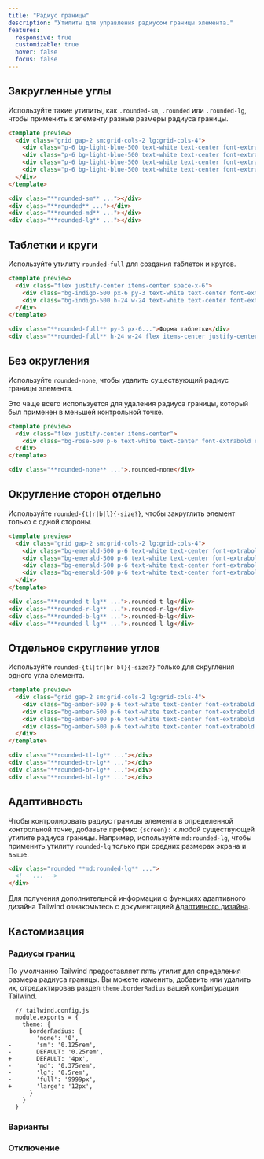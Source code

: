```yaml
---
title: "Радиус границы"
description: "Утилиты для управления радиусом границы элемента."
features:
  responsive: true
  customizable: true
  hover: false
  focus: false
---
```




## Закругленные углы

Используйте такие утилиты, как `.rounded-sm`, `.rounded` или `.rounded-lg`, чтобы применить к элементу разные размеры радиуса границы.

```html lightBlue
<template preview>
  <div class="grid gap-2 sm:grid-cols-2 lg:grid-cols-4">
    <div class="p-6 bg-light-blue-500 text-white text-center font-extrabold flex items-center justify-center rounded-sm">.rounded-sm</div>
    <div class="p-6 bg-light-blue-500 text-white text-center font-extrabold flex items-center justify-center rounded">.rounded</div>
    <div class="p-6 bg-light-blue-500 text-white text-center font-extrabold flex items-center justify-center rounded-md">.rounded-md</div>
    <div class="p-6 bg-light-blue-500 text-white text-center font-extrabold flex items-center justify-center rounded-lg">.rounded-lg</div>
  </div>
</template>

<div class="**rounded-sm** ..."></div>
<div class="**rounded** ..."></div>
<div class="**rounded-md** ..."></div>
<div class="**rounded-lg** ..."></div>
```

## Таблетки и круги

Используйте утилиту `rounded-full` для создания таблеток и кругов.

```html indigo
<template preview>
  <div class="flex justify-center items-center space-x-6">
    <div class="bg-indigo-500 px-6 py-3 text-white text-center font-extrabold rounded-full">Форма таблетки</div>
    <div class="bg-indigo-500 h-24 w-24 text-white text-center font-extrabold flex items-center justify-center rounded-full">Круг</div>
  </div>
</template>

<div class="**rounded-full** py-3 px-6...">Форма таблетки</div>
<div class="**rounded-full** h-24 w-24 flex items-center justify-center...">Круг</div>
```

## Без округления

Используйте `rounded-none`, чтобы удалить существующий радиус границы элемента.

Это чаще всего используется для удаления радиуса границы, который был применен в меньшей контрольной точке.

```html rose
<template preview>
  <div class="flex justify-center items-center">
    <div class="bg-rose-500 p-6 text-white text-center font-extrabold rounded-none">.rounded-none</div>
  </div>
</template>

<div class="**rounded-none** ...">.rounded-none</div>
```

## Округление сторон отдельно

Используйте `rounded-{t|r|b|l}{-size?}`, чтобы закруглить элемент только с одной стороны.

```html emerald
<template preview>
  <div class="grid gap-2 sm:grid-cols-2 lg:grid-cols-4">
    <div class="bg-emerald-500 p-6 text-white text-center font-extrabold rounded-t-lg">.rounded-t-lg</div>
    <div class="bg-emerald-500 p-6 text-white text-center font-extrabold rounded-r-lg">.rounded-r-lg</div>
    <div class="bg-emerald-500 p-6 text-white text-center font-extrabold rounded-b-lg">.rounded-b-lg</div>
    <div class="bg-emerald-500 p-6 text-white text-center font-extrabold rounded-l-lg">.rounded-l-lg</div>
  </div>
</template>

<div class="**rounded-t-lg** ...">.rounded-t-lg</div>
<div class="**rounded-r-lg** ...">.rounded-r-lg</div>
<div class="**rounded-b-lg** ...">.rounded-b-lg</div>
<div class="**rounded-l-lg** ...">.rounded-l-lg</div>
```

## Отдельное скругление углов

Используйте `rounded-{tl|tr|br|bl}{-size?}` только для скругления одного угла элемента.

```html amber
<template preview>
  <div class="grid gap-2 sm:grid-cols-2 lg:grid-cols-4">
    <div class="bg-amber-500 p-6 text-white text-center font-extrabold rounded-tl-lg">.rounded-tl-lg</div>
    <div class="bg-amber-500 p-6 text-white text-center font-extrabold rounded-tr-lg">.rounded-tr-lg</div>
    <div class="bg-amber-500 p-6 text-white text-center font-extrabold rounded-br-lg">.rounded-br-lg</div>
    <div class="bg-amber-500 p-6 text-white text-center font-extrabold rounded-bl-lg">.rounded-bl-lg</div>
  </div>
</template>

<div class="**rounded-tl-lg** ..."></div>
<div class="**rounded-tr-lg** ..."></div>
<div class="**rounded-br-lg** ..."></div>
<div class="**rounded-bl-lg** ..."></div>
```

## Адаптивность

Чтобы контролировать радиус границы элемента в определенной контрольной точке, добавьте префикс `{screen}:` к любой существующей утилите радиуса границы. Например, используйте `md:rounded-lg`, чтобы применить утилиту `rounded-lg` только при средних размерах экрана и выше.

```html
<div class="rounded **md:rounded-lg** ...">
  <!-- ... -->
</div>
```

Для получения дополнительной информации о функциях адаптивного дизайна Tailwind ознакомьтесь с документацией [Адаптивного дизайна](/docs/responsive-design).

## Кастомизация

### Радиусы границ

По умолчанию Tailwind предоставляет пять утилит для определения размера радиуса границы. Вы можете изменить, добавить или удалить их, отредактировав раздел `theme.borderRadius` вашей конфигурации Tailwind.

```diff-js
  // tailwind.config.js
  module.exports = {
    theme: {
      borderRadius: {
        'none': '0',
-       'sm': '0.125rem',
-       DEFAULT: '0.25rem',
+       DEFAULT: '4px',
-       'md': '0.375rem',
-       'lg': '0.5rem',
-       'full': '9999px',
+       'large': '12px',
      }
    }
  }
```

### Варианты

<Variants plugin="borderRadius" />

### Отключение

<Disabling plugin="borderRadius" />

